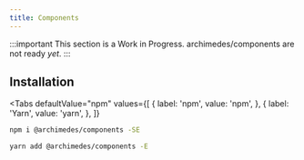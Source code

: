 ```yaml
---
title: Components
---
```


:::important
This section is a Work in Progress. archimedes/components are not ready _yet_.
:::

## Installation

<Tabs
  defaultValue="npm"
  values={[
    { label: 'npm', value: 'npm', },
    { label: 'Yarn', value: 'yarn', },
  ]}
>
<TabItem value="npm">

```bash
npm i @archimedes/components -SE
```

</TabItem>
<TabItem value="yarn">

```bash
yarn add @archimedes/components -E
```

</TabItem>
</Tabs>
